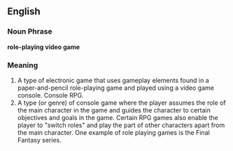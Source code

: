 ==English==

===Noun Phrase===
'''role-playing video game'''

===Meaning===

#A type of electronic game that uses gameplay elements found in a paper-and-pencil role-playing game and played using a video game console. Console RPG.
#A type (or genre) of console game where the player assumes the role of the main character in the game and guides the character to certain objectives and goals in the game. Certain RPG games also enable the player to "switch roles" and play the part of other characters apart from the main character. One example of role playing games is the Final Fantasy series.